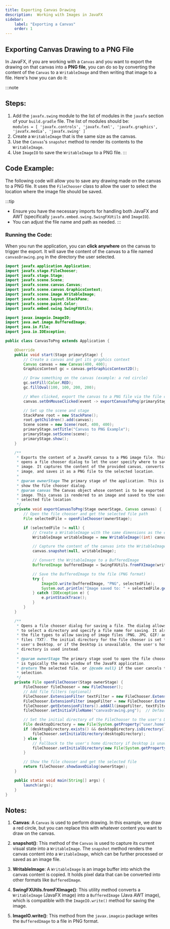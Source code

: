 ```yaml
---
title: Exporting Canvas Drawing
description:  Working with Images in JavaFX
sidebar:
    label: "Exporting a Canvas"
    order: 1
---
```


## Exporting Canvas Drawing to a PNG File

In JavaFX, if you are working with a `Canvas` and you want to export the drawing on that canvas into a **PNG file**, you can do so by converting the content of the `Canvas` to a `WritableImage` and then writing that image to a file. Here's how you can do it:

:::note
## Steps:
1. Add the `javafx.swing` module to the list of modules in the `javafx` section of your `build.gradle` file. The list of modules should be:   
    `modules = [ 'javafx.controls', 'javafx.fxml', 'javafx.graphics',  'javafx.media', 'javafx.swing' ]`
2. Create a `WritableImage` that is the same size as the canvas.
3. Use the `Canvas`'s `snapshot` method to render its contents to the `WritableImage`.
4. Use `ImageIO` to save the `WritableImage` to a PNG file.
:::

## Code Example:

The following code will allow you to save any drawing made on the canvas to a PNG file. It uses the `FileChooser` class to allow the user to select the location where the image file should be saved.

:::tip
- Ensure you have the necessary imports for handling both JavaFX and AWT (specifically `javafx.embed.swing.SwingFXUtils` and `ImageIO`).
- You can adjust the file name and path as needed.
:::

### Running the Code:
When you run the application, you can **click anywhere** on the canvas to trigger the export. It will save the content of the canvas to a file named `canvasDrawing.png` in the directory the user selected.

```java
import javafx.application.Application;
import javafx.stage.FileChooser;
import javafx.stage.Stage;
import javafx.scene.Scene;
import javafx.scene.canvas.Canvas;
import javafx.scene.canvas.GraphicsContext;
import javafx.scene.image.WritableImage;
import javafx.scene.layout.StackPane;
import javafx.scene.paint.Color;
import javafx.embed.swing.SwingFXUtils;

import javax.imageio.ImageIO;
import java.awt.image.BufferedImage;
import java.io.File;
import java.io.IOException;

public class CanvasToPng extends Application {

    @Override
    public void start(Stage primaryStage) {
        // Create a canvas and get its graphics context
        Canvas canvas = new Canvas(400, 400);
        GraphicsContext gc = canvas.getGraphicsContext2D();

        // Draw something on the canvas (example: a red circle)
        gc.setFill(Color.RED);
        gc.fillOval(100, 100, 200, 200);

        // When clicked, export the canvas to a PNG file via the file chooser
        canvas.setOnMouseClicked(event -> exportCanvasToPng(primaryStage, canvas));

        // Set up the scene and stage
        StackPane root = new StackPane();
        root.getChildren().add(canvas);
        Scene scene = new Scene(root, 400, 400);
        primaryStage.setTitle("Canvas to PNG Example");
        primaryStage.setScene(scene);
        primaryStage.show();
    }

    /**
     * Exports the content of a JavaFX canvas to a PNG image file. This method
     * opens a file chooser dialog to let the user specify where to save the
     * image. It captures the content of the provided canvas, converts it to an
     * image, and saves it as a PNG file to the selected location.
     *
     * @param ownerStage The primary stage of the application. This is used to
     * show the file chooser dialog.
     * @param canvas The Canvas object whose content is to be exported as a PNG
     * image. This canvas is rendered to an image and saved to the user's
     * selected file location.
     */
    private void exportCanvasToPng(Stage ownerStage, Canvas canvas) {
        // Open the file chooser and get the selected file path
        File selectedFile = openFileChooser(ownerStage);

        if (selectedFile != null) {
            // Create a WritableImage with the same dimensions as the canvas
            WritableImage writableImage = new WritableImage((int) canvas.getWidth(), (int) canvas.getHeight());

            // Capture the content of the canvas into the WritableImage
            canvas.snapshot(null, writableImage);

            // Convert the WritableImage to a BufferedImage
            BufferedImage bufferedImage = SwingFXUtils.fromFXImage(writableImage, null);

            // Save the BufferedImage to the file (PNG format)
            try {
                ImageIO.write(bufferedImage, "PNG", selectedFile);
                System.out.println("Image saved to: " + selectedFile.getAbsolutePath());
            } catch (IOException e) {
                e.printStackTrace();
            }
        }
    }

    /**
     * Opens a file chooser dialog for saving a file. The dialog allows the user
     * to select a directory and specify a file name for saving. It also filters
     * the file types to allow saving of image files (PNG, JPG, GIF) and text
     * files (TXT). The initial directory for the file chooser is set to the
     * user's Desktop, or if the Desktop is unavailable, the user's home
     * directory is used instead.
     *
     * @param ownerStage The primary stage used to open the file chooser. This
     * is typically the main window of the JavaFX application.
     * @return The selected file, or {@code null} if the user cancels the file
     * selection.
     */
    private File openFileChooser(Stage ownerStage) {
        FileChooser fileChooser = new FileChooser();
        // Add file filters (optional)
        FileChooser.ExtensionFilter textFilter = new FileChooser.ExtensionFilter("Text Files", "*.txt");
        FileChooser.ExtensionFilter imageFilter = new FileChooser.ExtensionFilter("Image Files", "*.png", "*.jpg", "*.jpeg", "*.gif");
        fileChooser.getExtensionFilters().addAll(imageFilter, textFilter);
        fileChooser.setInitialFileName("canvasDrawing.png");  // Default file name

        // Set the initial directory of the FileChooser to the user's Desktop
        File desktopDirectory = new File(System.getProperty("user.home"), "Desktop");
        if (desktopDirectory.exists() && desktopDirectory.isDirectory()) {
            fileChooser.setInitialDirectory(desktopDirectory);
        } else {
            // Fallback to the user's home directory if Desktop is unavailable
            fileChooser.setInitialDirectory(new File(System.getProperty("user.home")));
        }

        // Show the file chooser and get the selected file
        return fileChooser.showSaveDialog(ownerStage);
    }

    public static void main(String[] args) {
        launch(args);
    }
}
```

## Notes:

1. **Canvas**: A `Canvas` is used to perform drawing. In this example, we draw a red circle, but you can replace this with whatever content you want to draw on the canvas.
   
2. **snapshot()**: This method of the `Canvas` is used to capture its current visual state into a `WritableImage`. The `snapshot` method renders the canvas content into a `WritableImage`, which can be further processed or saved as an image file.

3. **WritableImage**: A `WritableImage` is an image buffer into which the canvas content is copied. It holds pixel data that can be converted into other formats like `BufferedImage`.

4. **SwingFXUtils.fromFXImage()**: This utility method converts a `WritableImage` (JavaFX image) into a `BufferedImage` (Java AWT image), which is compatible with the `ImageIO.write()` method for saving the image.

5. **ImageIO.write()**: This method from the `javax.imageio` package writes the `BufferedImage` to a file in PNG format.

